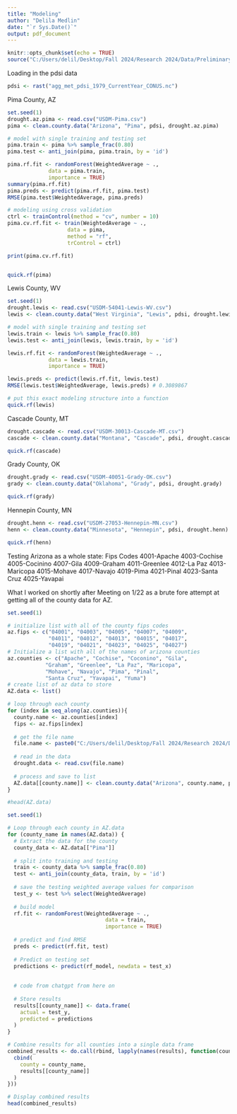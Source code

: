 ---
title: "Modeling"
author: "Delila Medlin"
date: "`r Sys.Date()`"
output: pdf_document
---

```{r setup, include=FALSE}
knitr::opts_chunk$set(echo = TRUE)
source("C:/Users/delil/Desktop/Fall 2024/Research 2024/Data/Preliminary_modeling/drought_functions.R")
```

Loading in the pdsi data
```{r}
pdsi <- rast("agg_met_pdsi_1979_CurrentYear_CONUS.nc")
```

Pima County, AZ
```{r}
set.seed(1)
drought.az.pima <- read.csv("USDM-Pima.csv")
pima <- clean.county.data("Arizona", "Pima", pdsi, drought.az.pima)

# model with single training and testing set
pima.train <- pima %>% sample_frac(0.80)
pima.test <- anti_join(pima, pima.train, by = 'id')

pima.rf.fit <- randomForest(WeightedAverage ~ ., 
             data = pima.train, 
             importance = TRUE)
summary(pima.rf.fit)
pima.preds <- predict(pima.rf.fit, pima.test)
RMSE(pima.test$WeightedAverage, pima.preds)

# modeling using cross validation
ctrl <- trainControl(method = "cv", number = 10)
pima.cv.rf.fit <- train(WeightedAverage ~ ., 
                   data = pima, 
                   method = "rf", 
                   trControl = ctrl)

print(pima.cv.rf.fit)


quick.rf(pima)
```

Lewis County, WV
```{r}
set.seed(1)
drought.lewis <- read.csv("USDM-54041-Lewis-WV.csv")
lewis <- clean.county.data("West Virginia", "Lewis", pdsi, drought.lewis)

# model with single training and testing set
lewis.train <- lewis %>% sample_frac(0.80)
lewis.test <- anti_join(lewis, lewis.train, by = 'id')

lewis.rf.fit <- randomForest(WeightedAverage ~ ., 
             data = lewis.train, 
             importance = TRUE)

lewis.preds <- predict(lewis.rf.fit, lewis.test)
RMSE(lewis.test$WeightedAverage, lewis.preds) # 0.3089867

# put this exact modeling structure into a function
quick.rf(lewis)

```
Cascade County, MT
```{r}
drought.cascade <- read.csv("USDM-30013-Cascade-MT.csv")
cascade <- clean.county.data("Montana", "Cascade", pdsi, drought.cascade)

quick.rf(cascade)
```

Grady County, OK
```{r}
drought.grady <- read.csv("USDM-40051-Grady-OK.csv")
grady <- clean.county.data("Oklahoma", "Grady", pdsi, drought.grady)

quick.rf(grady)
```

Hennepin County, MN
```{r}
drought.henn <- read.csv("USDM-27053-Hennepin-MN.csv")
henn <- clean.county.data("Minnesota", "Hennepin", pdsi, drought.henn)

quick.rf(henn)
```

Testing Arizona as a whole state: Fips Codes 
4001-Apache
4003-Cochise
4005-Cocinino
4007-Gila
4009-Graham
4011-Greenlee
4012-La Paz
4013-Maricopa
4015-Mohave
4017-Navajo
4019-Pima
4021-Pinal
4023-Santa Cruz
4025-Yavapai

What I worked on shortly after Meeting on 1/22 as a brute fore attempt at getting all of the county data for AZ.  
```{r}
set.seed(1)

# initialize list with all of the county fips codes
az.fips <- c("04001", "04003", "04005", "04007", "04009", 
             "04011", "04012", "04013", "04015", "04017", 
             "04019", "04021", "04023", "04025", "04027")
# Initialize a list with all of the names of arizona counties
az.counties <- c("Apache", "Cochise", "Coconino", "Gila", 
            "Graham", "Greenlee", "La Paz", "Maricopa",
            "Mohave", "Navajo", "Pima", "Pinal", 
            "Santa Cruz", "Yavapai", "Yuma")
# create list of az data to store
AZ.data <- list()

# loop through each county 
for (index in seq_along(az.counties)){
  county.name <- az.counties[index]
  fips <- az.fips[index]
  
  # get the file name 
  file.name <- paste0("C:/Users/delil/Desktop/Fall 2024/Research 2024/Data/Preliminary_modeling/AZ_Counties/USDM-", fips, ".csv")
  
  # read in the data
  drought.data <- read.csv(file.name)
  
  # process and save to list 
  AZ.data[[county.name]] <- clean.county.data("Arizona", county.name, pdsi, drought.data)
}

#head(AZ.data)
```

```{r}
set.seed(1)

# Loop through each county in AZ.data
for (county_name in names(AZ.data)) {
  # Extract the data for the county
  county_data <- AZ.data[["Pima"]]
  
  # split into training and testing 
  train <- county_data %>% sample_frac(0.80)
  test <- anti_join(county_data, train, by = 'id')
  
  # save the testing weighted average values for comparison
  test_y <- test %>% select(WeightedAverage)
  
  # build model
  rf.fit <- randomForest(WeightedAverage ~ ., 
                               data = train, 
                               importance = TRUE)
  
  # predict and find RMSE
  preds <- predict(rf.fit, test)
  
  # Predict on testing set
  predictions <- predict(rf_model, newdata = test_x)
  
  
  # code from chatgpt from here on 
  
  # Store results
  results[[county_name]] <- data.frame(
    actual = test_y,
    predicted = predictions
  )
}

# Combine results for all counties into a single data frame
combined_results <- do.call(rbind, lapply(names(results), function(county_name) {
  cbind(
    county = county_name,
    results[[county_name]]
  )
}))

# Display combined results
head(combined_results)

```

